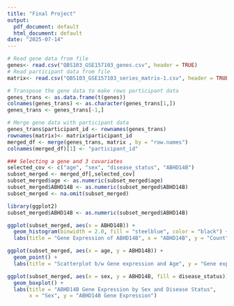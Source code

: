 ```yaml
---
title: "Final Project"
output:
  pdf_document: default
  html_document: default
date: "2025-07-14"
---
```


```r
# Read gene data from file
genes<- read.csv("QBS103_GSE157103_genes.csv", header = TRUE)
# Read participant data from file
matrix<- read.csv("QBS103_GSE157103_series_matrix-1.csv", header = TRUE)
```


```r
# Transpose the gene data to make rows participant data
genes_trans <- as.data.frame(t(genes))
colnames(genes_trans) <- as.character(genes_trans[1,])
genes_trans <- genes_trans[-1,]

# Merge gene data with participant data
genes_trans$participant_id <- rownames(genes_trans)
rownames(matrix)<- matrix$participant_id
merged_df <- merge(genes_trans, matrix , by = "row.names")
colnames(merged_df)[1] <- "participant_id"
```

```r
### Selecting a gene and 3 covariates
selected_cov <- c("age", "sex", "disease_status", "ABHD14B")
subset_merged <- merged_df[,selected_cov]
subset_merged$age <- as.numeric(subset_merged$age)
subset_merged$ABHD14B <- as.numeric(subset_merged$ABHD14B)
subset_merged <- na.omit(subset_merged)
```

```r
library(ggplot2)
subset_merged$ABHD14B <- as.numeric(subset_merged$ABHD14B)

ggplot(subset_merged, aes(x = ABHD14B)) + 
  geom_histogram(binwidth = 2.0, fill = "steelblue", color = "black") +
  labs(title = "Gene Expression of ABHD14B", x = "ABHD14B", y = "Count")
```


```r
ggplot(subset_merged, aes(x = age, y = ABHD14B)) +
  geom_point() +
  labs(title = "Scatterplot b/w Gene expression and Age", y = "Gene expression Value of ABHD14B", x = "Age")
```


```r
ggplot(subset_merged, aes(x = sex, y = ABHD14B, fill = disease_status)) +
  geom_boxplot() +
  labs(title = "ABHD14B Gene Expression by Sex and Disease Status",
       x = "Sex", y = "ABHD14B Gene Expression")
```


